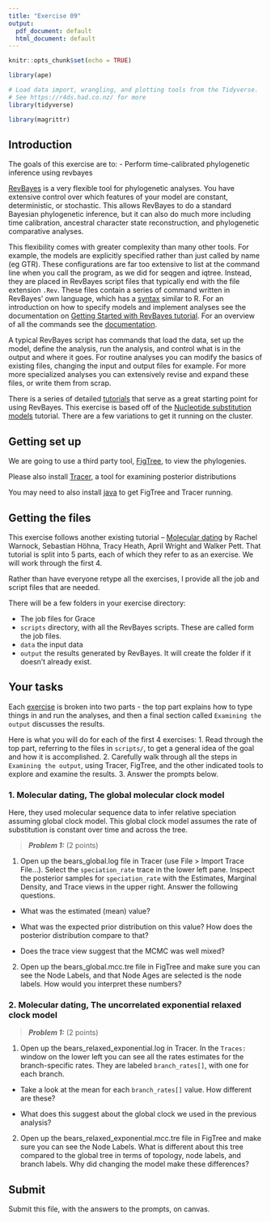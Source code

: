 ```yaml
---
title: "Exercise 09"
output:
  pdf_document: default
  html_document: default
---
```


```r
knitr::opts_chunk$set(echo = TRUE)

library(ape)

# Load data import, wrangling, and plotting tools from the Tidyverse. 
# See https://r4ds.had.co.nz/ for more
library(tidyverse)

library(magrittr)

```


## Introduction

The goals of this exercise are to:
- Perform time-calibrated phylogenetic inference using revbayes


[RevBayes](https://revbayes.github.io) is a very flexible tool for phylogenetic analyses. You have extensive control over which features of your model are constant, deterministic, or stochastic. This allows RevBayes to do a standard Bayesian phylogenetic inference, but it can also do much more including time calibration, ancestral character state reconstruction, and phylogenetic comparative analyses. 

This flexibility comes with greater complexity than many other tools. For example, the models are explicitly specified rather than just called by name (eg GTR). These configurations are far too extensive to list at the command line when you call the program, as we did for seqgen and iqtree. Instead, they are placed in RevBayes script files that typically end with the file extension `.Rev`. These files contain a series of command written in RevBayes' own language, which has a  [syntax](https://revbayes.github.io/tutorials/intro/rev.html) similar to R. For an introduction on how to specify models and implement analyses see the documentation on  [Getting Started with RevBayes tutorial](https://revbayes.github.io/tutorials/intro/getting_started.html). For an overview of all the commands see the [documentation](https://revbayes.github.io/documentation/).


A typical RevBayes script has commands that load the data, set up the model, define the analysis, run the analysis, and control what is in the output and where it goes. For routine analyses you can modify the basics of existing files, changing the input and output files for example. For more more specialized analyses you can extensively revise and expand these files, or write them from scrap.

There is a series of detailed [tutorials](https://revbayes.github.io/tutorials/) that serve as a great starting point for using RevBayes. This exercise is based off of the [Nucleotide substitution models](https://revbayes.github.io/tutorials/ctmc/) tutorial. There are a few variations to get it running on the cluster. 


## Getting set up

We are going to use a third party tool, [FigTree](https://github.com/rambaut/figtree/releases), to view the phylogenies.

Please also install [Tracer]( https://github.com/beast-dev/tracer/releases/tag/v1.7.1), a tool for examining posterior distributions

You may need to also install [java](https://www.oracle.com/java/technologies/javase-jre8-downloads.html) to get FigTree and Tracer running. 

## Getting the files

This exercise follows another existing tutorial -- [Molecular dating](https://revbayes.github.io/tutorials/dating/) by Rachel Warnock, Sebastian Höhna, Tracy Heath, April Wright and Walker Pett. That tutorial is split into 5 parts, each of which they refer to as an exercise. We will work through the first 4.

Rather than have everyone retype all the exercises, I provide all the job and script files that are needed.

There will be a few folders in your exercise directory:

- The job files for Grace
- `scripts` directory, with all the RevBayes scripts. These are called form the job files.
- `data` the input data
- `output` the results generated by RevBayes. It will create the folder if it doesn't already exist.

## Your tasks

Each [exercise](https://revbayes.github.io/tutorials/dating/) is broken into two parts - the top part explains how to type things in and run the analyses, and then a final section called `Examining the output` discusses the results.

Here is what you will do for each of the first 4 exercises:
1. Read through the top part, referring to the files in `scripts/`, to get a general idea of the goal and how it is accomplished.
2. Carefully walk through all the steps in `Examining the output`, using Tracer, FigTree, and the other indicated tools to explore and examine the results.
3. Answer the prompts below.

### 1. Molecular dating, The global molecular clock model

Here, they used molecular sequence data to infer relative speciation assuming global clock model. This global clock model assumes the rate of substitution is constant over time and across the tree.

> **_Problem 1:_** (2 points) 

1. Open up the bears_global.log file in Tracer (use File > Import Trace File...). Select the `speciation_rate` trace in the lower left pane. Inspect the posterior samples for `speciation_rate` with the Estimates, Marginal Density, and Trace views in the upper right. Answer the following questions.

- What was the estimated (mean) value?

- What was the expected prior distribution on this value? How does the posterior distribution compare to that?

- Does the trace view suggest that the MCMC was well mixed?



2. Open up the bears_global.mcc.tre file in FigTree and make sure you can see the Node Labels, and that Node Ages are selected is the node labels. How would you interpret these numbers?



### 2. Molecular dating, The uncorrelated exponential relaxed clock model

> **_Problem 1:_** (2 points) 

1. Open up the bears_relaxed_exponential.log in Tracer. In the `Traces:` window on the lower left you can see all the rates estimates for the branch-specific rates. They are labeled `branch_rates[]`, with one for each branch.

- Take a look at the mean for each `branch_rates[]` value. How different are these? 

- What does this suggest about the global clock we used in the previous analysis?



2. Open up the bears_relaxed_exponential.mcc.tre file in FigTree and make sure you can see the Node Labels. What is different about this tree compared to the global tree in terms of topology, node labels, and branch labels. Why did changing the model make these differences?


## Submit

Submit this file, with the answers to the prompts, on canvas.

